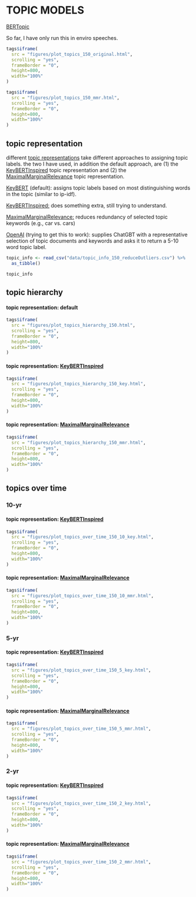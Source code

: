 # TOPIC MODELS

[BERTopic](https://maartengr.github.io/BERTopic/getting_started/topicsovertime/topicsovertime.html) 

So far, I have only run this in enviro speeches. 

```r

tags$iframe(
  src = "figures/plot_topics_150_original.html",
  scrolling = "yes",
  frameBorder = "0",
  height=800,
  width="100%"
)

```

```r

tags$iframe(
  src = "figures/plot_topics_150_mmr.html",
  scrolling = "yes",
  frameBorder = "0",
  height=800,
  width="100%"
)

```

## topic representation

different [topic representations](https://maartengr.github.io/BERTopic/getting_started/representation/representation.html) take different approaches to assigning topic labels. the two I have used, in addition the default approach, are (1) the [KeyBERTInspired](https://maartengr.github.io/BERTopic/getting_started/representation/representation.html#keybertinspired) topic representation and (2) the [MaximalMarginalRelevance](https://maartengr.github.io/BERTopic/getting_started/representation/representation.html#maximalmarginalrelevance)
topic representation.

[KeyBERT](https://maartengr.github.io/BERTopic/getting_started/ctfidf/ctfidf.html) (default): assigns topic labels based on most distinguishing words in the topic (similar to ip-idf).

[KeyBERTInspired:](https://maartengr.github.io/BERTopic/getting_started/representation/representation.html#keybertinspired) does something extra, still trying to understand.

[MaximalMarginalRelevance:](https://maartengr.github.io/BERTopic/getting_started/representation/representation.html#maximalmarginalrelevance) reduces redundancy of selected topic keywords (e.g., car vs. cars)

[OpenAI](https://maartengr.github.io/BERTopic/getting_started/representation/llm.html#openai) (trying to get this to work): supplies ChatGBT with a representative selection of topic documents and keywords and asks it to return a 5-10 word topic label.

```r

topic_info <- read_csv("data/topic_info_150_reduceOutliers.csv") %>%
  as_tibble()

topic_info

```


## topic hierarchy

#### topic representation: default

```r

tags$iframe(
  src = "figures/plot_topics_hierarchy_150.html",
  scrolling = "yes",
  frameBorder = "0",
  height=800,
  width="100%"
)

```


#### topic representation: [KeyBERTInspired](https://maartengr.github.io/BERTopic/getting_started/representation/representation.html#keybertinspired)

```r

tags$iframe(
  src = "figures/plot_topics_hierarchy_150_key.html",
  scrolling = "yes",
  frameBorder = "0",
  height=800,
  width="100%"
)

```


#### topic representation: [MaximalMarginalRelevance](https://maartengr.github.io/BERTopic/getting_started/representation/representation.html#maximalmarginalrelevance)

```r

tags$iframe(
  src = "figures/plot_topics_hierarchy_150_mmr.html",
  scrolling = "yes",
  frameBorder = "0",
  height=800,
  width="100%"
)

```

## topics over time

### 10-yr

#### topic representation: [KeyBERTInspired](https://maartengr.github.io/BERTopic/getting_started/representation/representation.html#keybertinspired)
```r

tags$iframe(
  src = "figures/plot_topics_over_time_150_10_key.html",
  scrolling = "yes",
  frameBorder = "0",
  height=800,
  width="100%"
)

```


#### topic representation: [MaximalMarginalRelevance](https://maartengr.github.io/BERTopic/getting_started/representation/representation.html#maximalmarginalrelevance)

```r

tags$iframe(
  src = "figures/plot_topics_over_time_150_10_mmr.html",
  scrolling = "yes",
  frameBorder = "0",
  height=800,
  width="100%"
)

```

### 5-yr

#### topic representation: [KeyBERTInspired](https://maartengr.github.io/BERTopic/getting_started/representation/representation.html#keybertinspired)
```r

tags$iframe(
  src = "figures/plot_topics_over_time_150_5_key.html",
  scrolling = "yes",
  frameBorder = "0",
  height=800,
  width="100%"
)

```


#### topic representation: [MaximalMarginalRelevance](https://maartengr.github.io/BERTopic/getting_started/representation/representation.html#maximalmarginalrelevance)

```r

tags$iframe(
  src = "figures/plot_topics_over_time_150_5_mmr.html",
  scrolling = "yes",
  frameBorder = "0",
  height=800,
  width="100%"
)

```

### 2-yr

#### topic representation: [KeyBERTInspired](https://maartengr.github.io/BERTopic/getting_started/representation/representation.html#keybertinspired)
```r

tags$iframe(
  src = "figures/plot_topics_over_time_150_2_key.html",
  scrolling = "yes",
  frameBorder = "0",
  height=800,
  width="100%"
)

```


#### topic representation: [MaximalMarginalRelevance](https://maartengr.github.io/BERTopic/getting_started/representation/representation.html#maximalmarginalrelevance)

```r

tags$iframe(
  src = "figures/plot_topics_over_time_150_2_mmr.html",
  scrolling = "yes",
  frameBorder = "0",
  height=800,
  width="100%"
)

```


